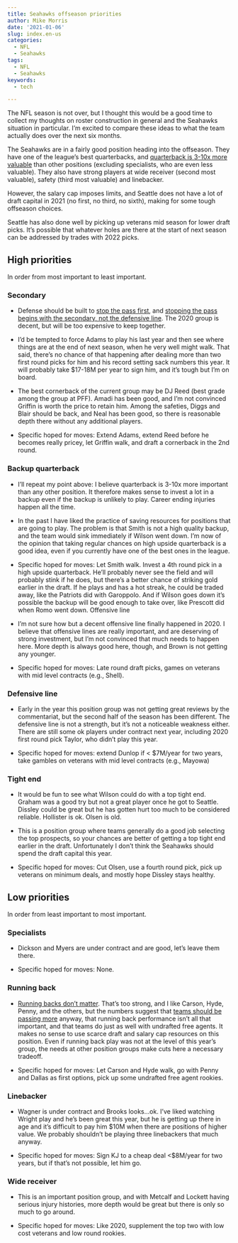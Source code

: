 ```yaml
---
title: Seahawks offseason priorities
author: Mike Morris
date: '2021-01-06'
slug: index.en-us
categories:
  - NFL
  - Seahawks
tags:
  - NFL
  - Seahawks
keywords:
  - tech

---
```


The NFL season is not over, but I thought this would be a good time to collect my thoughts on roster construction in general and the Seahawks situation in particular. I'm excited to compare these ideas to what the team actually does over the next six months.

The Seahawks are in a fairly good position heading into the offseason. They have one of the league’s best quarterbacks, and [quarterback is 3-10x more valuable](https://www.pff.com/news/draft-why-positional-value-matters-in-the-nfl-draft) than other positions (excluding specialists, who are even less valuable). They also have strong players at wide receiver (second most valuable), safety (third most valuable) and linebacker. 

However, the salary cap imposes limits, and Seattle does not have a lot of draft capital in 2021 (no first, no third, no sixth), making for some tough offseason choices. 

Seattle has also done well by picking up veterans mid season for lower draft picks. It’s possible that whatever holes are there at the start of next season can be addressed by trades with 2022 picks. 

## High priorities

In order from most important to least important.

### Secondary

* Defense should be built to [stop the pass first](https://michael-morris.us/2021/01/index.en-us/), and [stopping the pass begins with the secondary, not the defensive line](https://www.pff.com/news/pro-pff-data-study-coverage-vs-pass-rush). The 2020 group is decent, but will be too expensive to keep together.

* I’d be tempted to force Adams to play his last year and then see where things are at the end of next season, when he very well might walk. That said, there’s no chance of that happening after dealing more than two first round picks for him and his record setting sack numbers this year. It will probably take $17-18M per year to sign him, and it’s tough but I’m on board. 

* The best cornerback of the current group may be DJ Reed (best grade among the group at PFF). Amadi has been good, and I’m not convinced Griffin is worth the price to retain him. 
Among the safeties, Diggs and Blair should be back, and Neal has been good, so there is reasonable depth there without any additional players.

* Specific hoped for moves: Extend Adams, extend Reed before he becomes really pricey, let Griffin walk, and draft a cornerback in the 2nd round.


### Backup quarterback

* I’ll repeat my point above: I believe quarterback is 3-10x more important than any other position. It therefore makes sense to invest a lot in a backup even if the backup is unlikely to play. Career ending injuries happen all the time. 

* In the past I have liked the practice of saving resources for positions that are going to play. The problem is that Smith is not a high quality backup, and the team would sink immediately if Wilson went down. I’m now of the opinion that taking regular chances on high upside quarterback is a good idea, even if you currently have one of the best ones in the league.

* Specific hoped for moves: Let Smith walk. Invest a 4th round pick in a high upside quarterback. He’ll probably never see the field and will probably stink if he does, but there’s a better chance of striking gold earlier in the draft. If he plays and has a hot streak, he could be traded away, like the Patriots did with Garoppolo. And if Wilson goes down it's possible the backup will be good enough to take over, like Prescott did when Romo went down. 
Offensive line

* I’m not sure how but a decent offensive line finally happened in 2020. I believe that offensive lines are really important, and are deserving of strong investment, but I’m not convinced that much needs to happen here. More depth is always good here, though, and Brown is not getting any younger.

* Specific hoped for moves: Late round draft picks, games on veterans with mid level contracts (e.g., Shell). 

### Defensive line

* Early in the year this position group was not getting great reviews by the commentariat, but the second half of the season has been different. The defensive line is not a strength, but it’s not a noticeable weakness either.  There are still some ok players under contract next year, including 2020 first round pick Taylor, who didn’t play this year. 

* Specific hoped for moves: extend Dunlop if < $7M/year for two years, take gambles on veterans with mid level contracts (e.g., Mayowa)


### Tight end

* It would be fun to see what Wilson could do with a top tight end. Graham was a good try but not a great player once he got to Seattle. Dissley could be great but he has gotten hurt too much to be considered reliable. Hollister is ok. Olsen is old.

* This is a position group where teams generally do a good job selecting the top prospects, so your chances are better of getting a top tight end earlier in the draft. Unfortunately I don’t think the Seahawks should spend the draft capital this year. 

* Specific hoped for moves: Cut Olsen, use a fourth round pick, pick up veterans on minimum deals, and mostly hope Dissley stays healthy.


## Low priorities

In order from least important to most important.

### Specialists 

* Dickson and Myers are under contract and are good, let’s leave them there.

* Specific hoped for moves: None. 


### Running back

* [Running backs don’t matter](https://www.pff.com/news/nfl-rams-cardinals-showed-why-teams-should-never-invest-running-backs). That’s too strong, and I like Carson, Hyde, Penny, and the others, but the numbers suggest that [teams should be passing more](https://michael-morris.us/2020/01/seahawks-should-pass-more/) anyway, that running back performance isn’t all that important, and that teams do just as well with undrafted free agents. It makes no sense to use scarce draft and salary cap resources on this position. Even if running back play was not at the level of this year’s group, the needs at other position groups make cuts here a necessary tradeoff.

* Specific hoped for moves: Let Carson and Hyde walk, go with Penny and Dallas as first options, pick up some undrafted free agent rookies.


### Linebacker

* Wagner is under contract and Brooks looks...ok. I’ve liked watching Wright play and he’s been great this year, but he is getting up there in age and it’s difficult to pay him $10M when there are positions of higher value. We probably shouldn’t be playing three linebackers that much anyway.

* Specific hoped for moves: Sign KJ to a cheap deal <$8M/year for two years, but if that’s not possible, let him go. 

### Wide receiver

* This is an important position group, and with Metcalf and Lockett having serious injury histories, more depth would be great but there is only so much to go around.

* Specific hoped for moves: Like 2020, supplement the top two with low cost veterans and low round rookies. 


